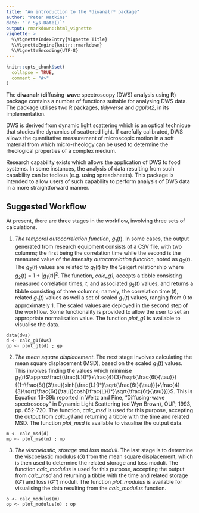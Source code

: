 ---
title: "An introduction to the *diwanalr* package"
author: "Peter Watkins"
date: "`r Sys.Date()`"
output: rmarkdown::html_vignette
vignette: >
  %\VignetteIndexEntry{Vignette Title}
  %\VignetteEngine{knitr::rmarkdown}
  %\VignetteEncoding{UTF-8}
---

```{r setup, include = FALSE}
knitr::opts_chunk$set(
  collapse = TRUE,
  comment = "#>"
)
```

The **diwanalr** (**di**ffusing-**wa**ve spectroscopy (DWS) **anal**ysis using **R**) package contains a number of functions suitable for analysing DWS data. The package utilises two R packages, *tidyverse* and *ggplot2*, in its implementation.

DWS is derived from dynamic light scattering which is an optical technique that studies the dynamics of scattered light. If carefully calibrated, DWS allows the quantitative measurement of microscopic motion in a soft material from which micro-rheology can be used to determine the rheological properties of a complex medium.

Research capability exists which allows the application of DWS to food systems. In some instances, the analysis of data resulting from such capability can be tedious (e.g. using spreadsheets). This package is intended to allow users of such capability to perform analysis of DWS data in a more straightforward manner.


## Suggested Workflow
At present, there are three stages in the workflow, involving three sets of calculations.

1. *The temporal autocorrelation function*, *g*~1~($t$).
In some cases, the output generated from research equipment consists of a CSV file, with two columns; the first being the correlation time while the second is the measured value of the *intensity autocorrelation function*, noted as *g*~2~($t$). The *g*~2~($t$) values are related to *g*~1~($t$) by the Seigert relationship where *g*~2~($t$) = 1 + $|$*g*~1~($t$)$|$$^2$. The function, *calc_g1*, accepts a tibble consisting measured correlation times, $t$, and associated *g*~2~($t$) values, and returns a tibble consisting of three columns; namely, the correlation time ($t$), related *g*~1~($t$) values as well a set of scaled *g*~1~($t$) values, ranging from 0 to approximately 1. The scaled values are deployed in the second step of the workflow. Some functionality is provided to allow the user to set an appropriate normalisation value. The function *plot_g1* is available to visualise the data.

``` 
data(dws)
d <- calc_g1(dws)
gp <- plot_g1(d) ; gp
```


2. *The mean square displacement*.
The next stage involves calculating the mean square displacement (MSD), based on the scaled *g*~1~($t$) values. This involves finding the values which minimise *g*$_{1}$($t$)$\approx\frac{(\frac{L}{l*}+\frac{4}{3})\sqrt{\frac{6t}{\tau}}}{(1+\frac{8t}{3\tau})sinh[\frac{L}{l*}\sqrt{\frac{6t}{\tau}}]+\frac{4}{3}\sqrt{\frac{6t}{\tau}}cosh[\frac{L}{l*}\sqrt{\frac{6t}{\tau}}]}$. This is Equation 16-39b reported in Weitz and Pine, "Diffusing-wave spectroscopy" in Dynamic Light Scattering (ed Wyn Brown), OUP, 1993, pp. 652-720. The function, *calc_msd* is used for this purpose, accepting the output from *calc_g1* and returning a tibble with the time and related MSD. The function *plot_msd* is available to visualise the output data.

``` 
m <- calc_msd(d)
mp <- plot_msd(m) ; mp
```

3. *The viscoelastic, storage and loss moduli*.
The last stage is to determine the viscoelastic modulus (*G*) from the mean square displacement, which is then used to determine the related storage and loss moduli. The function *calc_modulus* is used for this purpose, accepting the output from *calc_msd* and returning a tibble with the time and related storage (*G'*) and loss (*G''*) moduli. The function *plot_modulus* is available for visualising the data resulting from the *calc_modulus* function.

``` 
o <- calc_modulus(m)
op <- plot_modulus(o) ; op
```



